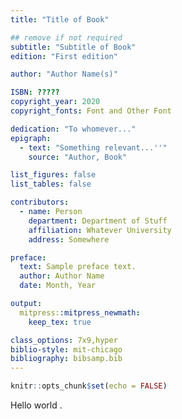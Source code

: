 ```yaml
---
title: "Title of Book"

## remove if not required
subtitle: "Subtitle of Book"
edition: "First edition"

author: "Author Name(s)"

ISBN: ?????
copyright_year: 2020
copyright_fonts: Font and Other Font

dedication: "To whomever..."
epigraph:
  - text: "Something relevant...''"
    source: "Author, Book"

list_figures: false
list_tables: false

contributors:
  - name: Person
    department: Department of Stuff
    affiliation: Whatever University
    address: Somewhere

preface:
  text: Sample preface text.
  author: Author Name
  date: Month, Year

output:
  mitpress::mitpress_newmath:
    keep_tex: true

class_options: 7x9,hyper
biblio-style: mit-chicago
bibliography: bibsamp.bib
---
```


```r
knitr::opts_chunk$set(echo = FALSE)
```

\chapter{Hello world}

Hello world \citep{antibayes}.
